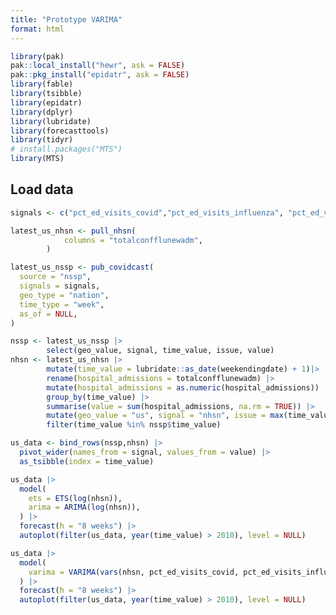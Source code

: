 ```yaml
---
title: "Prototype VARIMA"
format: html
---
```


```r
library(pak)
pak::local_install("hewr", ask = FALSE)
pak::pkg_install("epidatr", ask = FALSE)
library(fable)
library(tsibble)
library(epidatr)
library(dplyr)
library(lubridate)
library(forecasttools)
library(tidyr)
# install.packages("MTS")
library(MTS)
```

## Load data


```r
signals <- c("pct_ed_visits_covid","pct_ed_visits_influenza", "pct_ed_visits_rsv")

latest_us_nhsn <- pull_nhsn(
            columns = "totalconfflunewadm",
        ) 

latest_us_nssp <- pub_covidcast(
  source = "nssp",
  signals = signals,
  geo_type = "nation",
  time_type = "week",
  as_of = NULL,
)
```   

```r
nssp <- latest_us_nssp |>
        select(geo_value, signal, time_value, issue, value)     
nhsn <- latest_us_nhsn |>
        mutate(time_value = lubridate::as_date(weekendingdate) + 1)|>
        rename(hospital_admissions = totalconfflunewadm) |>
        mutate(hospital_admissions = as.numeric(hospital_admissions)) |>
        group_by(time_value) |>
        summarise(value = sum(hospital_admissions, na.rm = TRUE)) |>
        mutate(geo_value = "us", signal = "nhsn", issue = max(time_value)) |>
        filter(time_value %in% nssp$time_value)

us_data <- bind_rows(nssp,nhsn) |>
  pivot_wider(names_from = signal, values_from = value) |>
  as_tsibble(index = time_value)

```


```r
us_data |>
  model(
    ets = ETS(log(nhsn)),
    arima = ARIMA(log(nhsn)),
  ) |>
  forecast(h = "8 weeks") |>
  autoplot(filter(us_data, year(time_value) > 2010), level = NULL)
```


```r
us_data |>
  model(
    varima = VARIMA(vars(nhsn, pct_ed_visits_covid, pct_ed_visits_influenza) ~ pdq(1:5,1,1:5)),
  ) |>
  forecast(h = "8 weeks") |>
  autoplot(filter(us_data, year(time_value) > 2010), level = NULL)
```